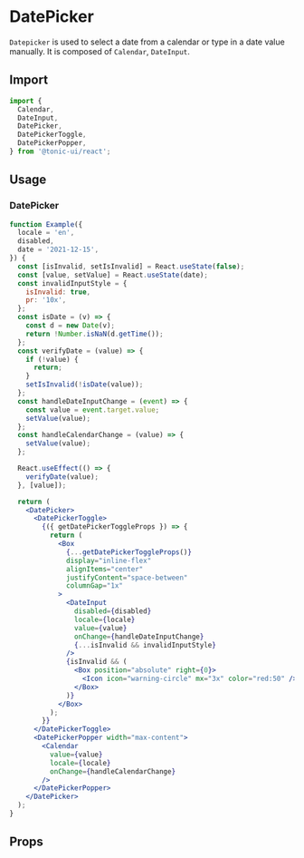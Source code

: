 # DatePicker

`Datepicker` is used to select a date from a calendar or type in a date value manually. It is composed of `Calendar`, `DateInput`.

## Import

```js
import {
  Calendar,
  DateInput,
  DatePicker,
  DatePickerToggle,
  DatePickerPopper,
} from '@tonic-ui/react';
```
## Usage

### DatePicker
```jsx
function Example({
  locale = 'en',
  disabled,
  date = '2021-12-15',
}) {
  const [isInvalid, setIsInvalid] = React.useState(false);
  const [value, setValue] = React.useState(date);
  const invalidInputStyle = {
    isInvalid: true,
    pr: '10x',
  };
  const isDate = (v) => {
    const d = new Date(v);
    return !Number.isNaN(d.getTime());
  };
  const verifyDate = (value) => {
    if (!value) {
      return;
    }
    setIsInvalid(!isDate(value));
  };
  const handleDateInputChange = (event) => {
    const value = event.target.value;
    setValue(value);
  };
  const handleCalendarChange = (value) => {
    setValue(value);
  };

  React.useEffect(() => {
    verifyDate(value);
  }, [value]);

  return (
    <DatePicker>
      <DatePickerToggle>
        {({ getDatePickerToggleProps }) => {
          return (
            <Box
              {...getDatePickerToggleProps()}
              display="inline-flex"
              alignItems="center"
              justifyContent="space-between"
              columnGap="1x"
            >
              <DateInput
                disabled={disabled}
                locale={locale}
                value={value}
                onChange={handleDateInputChange}
                {...isInvalid && invalidInputStyle}
              />
              {isInvalid && (
                <Box position="absolute" right={0}>
                  <Icon icon="warning-circle" mx="3x" color="red:50" />
                </Box>
              )}
            </Box>
          );
        }}
      </DatePickerToggle>
      <DatePickerPopper width="max-content">
        <Calendar
          value={value}
          locale={locale}
          onChange={handleCalendarChange}
        />
      </DatePickerPopper>
    </DatePicker>
  );
}
```

## Props

